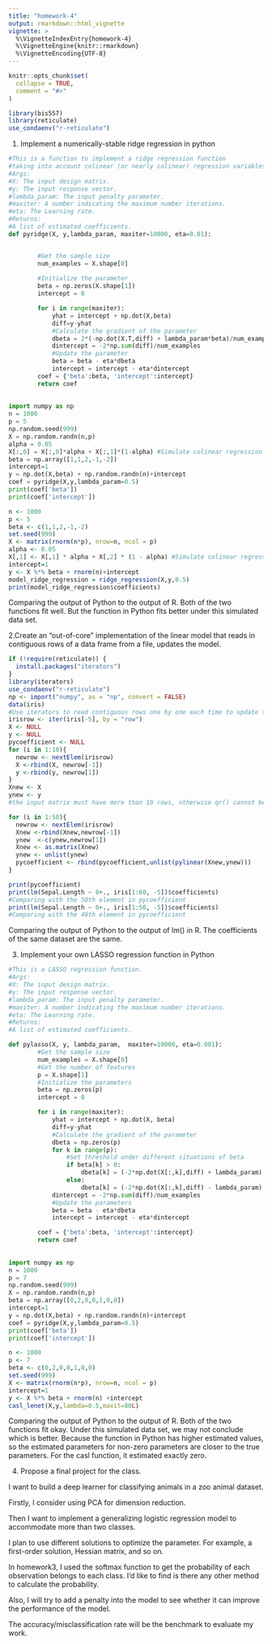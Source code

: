 ```yaml
---
title: "homework-4"
output: rmarkdown::html_vignette
vignette: >
  %\VignetteIndexEntry{homework-4}
  %\VignetteEngine{knitr::rmarkdown}
  %\VignetteEncoding{UTF-8}
---
```


```r
knitr::opts_chunk$set(
  collapse = TRUE,
  comment = "#>"
)
```

```r
library(bis557)
library(reticulate)
use_condaenv("r-reticulate")
```

1. Implement a numerically-stable ridge regression in python
```python
#This is a function to implement a ridge regression function 
#taking into account colinear (or nearly colinear) regression variables.
#Args:
#X: The input design matrix.
#y: The input response vector.
#lambda_param: The input penalty parameter.
#maxiter: A number indicating the maximum number iterations.
#eta: The Learning rate.
#Returns:
#A list of estimated coefficients.  
def pyridge(X, y,lambda_param, maxiter=10000, eta=0.01):


        #Get the sample size
        num_examples = X.shape[0] 
        
        #Initialize the parameter
        beta = np.zeros(X.shape[1])
        intercept = 0

        for i in range(maxiter):
            yhat = intercept + np.dot(X,beta)  
            diff=y-yhat
            #Calculate the gradient of the parameter
            dbeta = 2*(-np.dot(X.T,diff) + lambda_param*beta)/num_examples
            dintercept = -2*np.sum(diff)/num_examples
            #Update the parameter
            beta = beta - eta*dbeta     
            intercept = intercept - eta*dintercept
        coef = {'beta':beta, 'intercept':intercept}
        return coef
        
        
import numpy as np
n = 1000
p = 5
np.random.seed(999)
X = np.random.randn(n,p)
alpha = 0.05
X[:,0] = X[:,0]*alpha + X[:,1]*(1-alpha) #Simulate colinear regression variables
beta = np.array([1,1,2,-1,-2])  
intercept=1
y = np.dot(X,beta) + np.random.randn(n)+intercept
coef = pyridge(X,y,lambda_param=0.5)
print(coef['beta'])
print(coef['intercept'])
```

```r
n <- 1000
p <- 5
beta <- c(1,1,2,-1,-2)
set.seed(999)
X <- matrix(rnorm(n*p), nrow=n, ncol = p)
alpha <- 0.05
X[,1] <- X[,1] * alpha + X[,2] * (1 - alpha) #Simulate colinear regression variables
intercept=1
y <- X %*% beta + rnorm(n)+intercept
model_ridge_regression = ridge_regression(X,y,0.5)
print(model_ridge_regression$coefficients)
```
Comparing the output of Python to the output of R. Both of the two functions fit well. But the function in Python fits better under this simulated data set.


2.Create an "out-of-core" implementation of the linear model that reads in contiguous rows of a data frame from a file, updates the model.
```r
if (!require(reticulate)) {
  install.packages("iterators")
}
library(iterators)
use_condaenv("r-reticulate")
np <- import("numpy", as = "np", convert = FALSE)
data(iris)
#Use iterators to read contiguous rows one by one each time to update the data set
irisrow <- iter(iris[-5], by = "row")
X <- NULL
y <- NULL
pycoefficient <- NULL
for (i in 1:10){
  newrow <- nextElem(irisrow)
  X <-rbind(X, newrow[-1])
  y <-rbind(y, newrow[1])
}
Xnew <- X
ynew <- y
#the input matrix must have more than 10 rows, otherwise qr() cannot be solved.

for (i in 1:50){
  newrow <- nextElem(irisrow)
  Xnew <-rbind(Xnew,newrow[-1])
  ynew  <-c(ynew,newrow[1])
  Xnew <- as.matrix(Xnew)
  ynew <- unlist(ynew)
  pycoefficient <- rbind(pycoefficient,unlist(pylinear(Xnew,ynew)))
}

print(pycoefficient)
print(lm(Sepal.Length ~ 0+., iris[1:60, -5])$coefficients) 
#Comparing with the 50th element in pycoefficient
print(lm(Sepal.Length ~ 0+., iris[1:50, -5])$coefficients) 
#Comparing with the 40th element in pycoefficient

```
Comparing the output of Python to the output of lm() in R. The coefficients of the same dataset are the same.


3. Implement your own LASSO regression function in Python
```python
 
#This is a LASSO regression function.
#Args:
#X: The input design matrix.
#y: The input response vector.
#lambda_param: The input penalty parameter.
#maxiter: A number indicating the maximum number iterations.
#eta: The Learning rate.
#Returns:
#A list of estimated coefficients.

def pylasso(X, y, lambda_param,  maxiter=10000, eta=0.001):
        #Get the sample size
        num_examples = X.shape[0] 
        #Get the number of features
        p = X.shape[1]
        #Initialize the parameters 
        beta = np.zeros(p)
        intercept = 0

        for i in range(maxiter):
            yhat = intercept + np.dot(X, beta)
            diff=y-yhat
            #Calculate the gradient of the parameter
            dbeta = np.zeros(p)
            for k in range(p):
                #Set threshold under different situations of beta
                if beta[k] > 0:
                    dbeta[k] = (-2*np.dot(X[:,k],diff) + lambda_param) /num_examples
                else:
                    dbeta[k] = (-2*np.dot(X[:,k],diff) - lambda_param) /num_examples
            dintercept = -2*np.sum(diff)/num_examples
            #Update the parameters
            beta = beta - eta*dbeta
            intercept = intercept - eta*dintercept

        coef = {'beta':beta, 'intercept':intercept}
        return coef
    
        
import numpy as np
n = 1000
p = 7
np.random.seed(999)
X = np.random.randn(n,p)
beta = np.array([0,2,0,0,1,0,0])
intercept=1
y = np.dot(X,beta) + np.random.randn(n)+intercept
coef = pyridge(X,y,lambda_param=0.5)
print(coef['beta'])
print(coef['intercept'])

```



```r

n <- 1000
p <- 7
beta <- c(0,2,0,0,1,0,0)
set.seed(999)
X <- matrix(rnorm(n*p), nrow=n, ncol = p)
intercept=1
y <- X %*% beta + rnorm(n) +intercept
casl_lenet(X,y,lambda=0.5,maxit=80L)

```
Comparing the output of Python to the output of R. Both of the two functions fit okay. Under this simulated data set, we may not conclude which is better. Because the function in Python has higher estimated values, so the estimated parameters for non-zero parameters are closer to the true parameters. For the casl function, it estimated exactly zero.



4. Propose a final project for the class.

I want to build a deep learner for classifying animals in a zoo animal dataset.

Firstly, I consider using PCA for dimension reduction. 

Then I want to implement a generalizing logistic regression model to accommodate more than two classes. 

I plan to use different solutions to optimize the parameter. For example, a first-order solution, Hessian matrix, and so on.

In homework3, I used the softmax function to get the probability of each observation belongs to each class. I'd like to find is there any other method to calculate the probability.

Also, I will try to add a penalty into the model to see whether it can improve the performance of the model.

The accuracy/misclassification rate will be the benchmark to evaluate my work.


